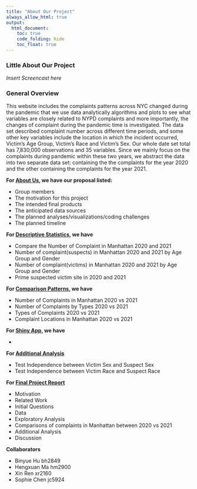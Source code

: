```yaml
---
title: "About Our Project"
always_allow_html: true
output: 
  html_document:
    toc: true
    code_folding: hide
    toc_float: true
---
```


### Little About Our Project
*Insert Screencast here*

### General Overview
This website includes the complaints patterns across NYC changed during the pandemic that we use data analytically algorithms and plots to see what variables are closely related to NYPD complaints and more importantly, the changes of complaint during the pandemic time is investigated. The data set described complaint number across different time periods, and some other key variables include the location in which the incident occurred, Victim’s Age Group, Victim’s Race and Victim’s Sex. Our whole date set total has 7,830,000 observations and 35 variables. Since we mainly focus on the complaints during pandemic within these two years, we abstract the data into two separate data set: containing the the complaints for the year 2020 and the other containing the complaints for the year 2021. 


**For [About Us](proposal.html), we have our proposal listed:**

* Group members 
* The motivation for this project
* The intended final products 
* The anticipated data sources
* The planned analyses/visualizations/coding challenges
* The planned timeline

**For [Descriptive Statistics](stats.html), we have**

* Compare the Number of Complaint in Manhattan 2020 and 2021
* Number of complaint(suspects) in Manhattan 2020 and 2021 by Age Group and Gender
* Number of complaint(victims) in Manhattan 2020 and 2021 by Age Group and Gender
* Prime suspected victim site in 2020 and 2021

**For [Comparison Patterns](patterns.html), we have**

* Number of Complaints in Manhattan 2020 vs 2021
* Number of Complaints by Types 2020 vs 2021
* Types of Complaints 2020 vs 2021
* Complaint Locations in Manhattan 2020 vs 2021

**For [Shiny App](https://sophieenim.shinyapps.io/p8105_fnp_nypdcomplaint/), we have**

*

**For [Additional Analysis](regression.html)**

* Test Independence between Victim Sex and Suspect Sex
* Test Independence between Victim Race and Suspect Race

**For [Final Project Report](report.html)**

* Motivation
* Related Work
* Initial Questions
* Data
* Exploratory Analysis
* Comparisons of complaints in Manhattan between 2020 vs 2021
* Additional Analysis
* Discussion

**Collaborators**

* Binyue Hu bh2849
* Hengxuan Ma hm2900
* Xin Ren xr2160
* Sophie Chen jc5924

